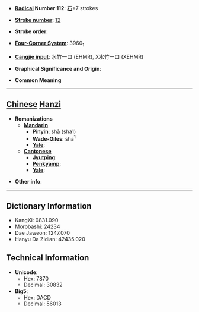 * '''[[Wiktionary:Chinese radical index| Radical]] Number 112''': [[Wiktionary:Chinese radical index 石|石]]+7 strokes

* '''[[Wiktionary:Chinese total strokes index|Stroke number]]''': [[Wiktionary:Chinese total strokes index 12|12]]

* '''Stroke order''': 

* '''[[Wiktionary:Chinese four corner index|Four-Corner System]]''': 3960<sub>1</sub>

* '''[[Wiktionary:Chinese Cangjie index|Cangjie input]]''': 水竹一口 (EHMR), X水竹一口 (XEHMR)

* '''Graphical Significance and Origin''': 

* '''Common Meaning'''

----

== [[Chinese]] [[Hanzi]] ==

* '''Romanizations'''
** '''[[Mandarin]]'''
*** '''[[Pinyin]]''': shā (sha1)
*** '''[[Wade-Giles]]''': sha<sup>1</sup>
*** '''[[Yale]]''': 
** '''[[Cantonese]]'''
*** '''[[Jyutping]]''':
*** '''[[Penkyamp]]''': 
*** '''[[Yale]]''': 

* '''Other info''': 

----

== Dictionary Information ==

* KangXi: 0831.090
* Morobashi: 24234
* Dae Jaweon: 1247.070
* Hanyu Da Zidian: 42435.020

== Technical Information ==

* '''Unicode''':
** Hex: 7870
** Decimal: 30832
* '''Big5''':
** Hex: DACD
** Decimal: 56013